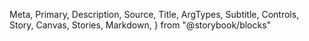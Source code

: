   Meta,
  Primary,
  Description,
  Source,
  Title,
  ArgTypes,
  Subtitle,
  Controls,
  Story,
  Canvas,
  Stories,
  Markdown,
} from "@storybook/blocks"

<Meta of={TextInput} />

<Title />

<Description of={TextInput} />

```tsx
import { TextInput } from "@einride/ui"
```

## Basic

<Description of={TextInput.Basic} />

<Canvas of={TextInput.Basic} />

<Controls of={TextInput.Basic} />

## Without label

<Description of={TextInput.WithoutLabel} />

<Canvas of={TextInput.WithoutLabel} />

<Controls of={TextInput.WithoutLabel} include={["aria-label", "placeholder"]} />

## Message

<Description of={TextInput.Message} />

<Canvas of={TextInput.Message} />

<Controls of={TextInput.Message} include={["message"]} />

## Status message

<Description of={TextInput.SuccessMessage} />

<Canvas of={TextInput.SuccessMessage} />

<Controls of={TextInput.SuccessMessage} include={["message", "status"]} />

## Suffix

<Description of={TextInput.Suffix} />

<Canvas of={TextInput.Suffix} />

<Controls of={TextInput.Suffix} include={["suffix"]} />

## Accessibility

A descriptive `label` or `aria-label` is required to make sure the input has an accessible name.

Prefer a visible label when possible.
